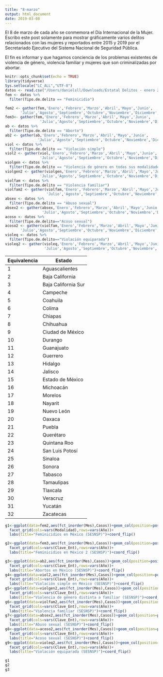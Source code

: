 ```yaml
---
title: "8-marzo"
output: html_document
date: 2019-03-08
---
```


El 8 de marzo de cada año se conmemora el Día Internacional de la Mujer. Escribo este post solamente para mostrar gráficamente varios delitos relacionados con las mujeres y reportados entre 2015 y 2019 por el Secretariado Ejecutivo del Sistema Nacional de Seguridad Pública. 

El fin es informar y que hagamos conciencia de los problemas existentes de violencia de género, violencia familiar y mujeres que son criminalizadas por abortar. 

```r
knitr::opts_chunk$set(echo = TRUE)
library(tidyverse)
Sys.setlocale("LC_ALL","UTF-8")
datos <- read.csv("/Users/danielsll/Downloads/Estatal Delitos - enero 2019.csv")
fem <- datos %>% 
  filter(Tipo.de.delito == "Feminicidio")

fem2 <- gather(fem,'Enero','Febrero','Marzo','Abril','Mayo','Junio',
       'Julio','Agosto','Septiembre','Octubre','Noviembre','Diciembre',key="Mes",value="Casos")
fem3<- gather(fem,'Enero','Febrero','Marzo','Abril','Mayo','Junio',
                'Julio','Agosto','Septiembre','Octubre','Noviembre','Diciembre',key="Mes",value="Casos")
ab <- datos %>% 
  filter(Tipo.de.delito == "Aborto")
ab2 <- gather(ab,'Enero','Febrero','Marzo','Abril','Mayo','Junio',
               'Julio','Agosto','Septiembre','Octubre','Noviembre','Diciembre',key="Mes",value="Casos")
viol <- datos %>% 
  filter(Tipo.de.delito == "Violación simple")
viol2 <- gather(viol,'Enero','Febrero','Marzo','Abril','Mayo','Junio',
                'Julio','Agosto','Septiembre','Octubre','Noviembre','Diciembre',key="Mes",value="Casos")
violgen <- datos %>% 
  filter(Tipo.de.delito == "Violencia de género en todas sus modalidades distinta a la violencia familiar")
violgen2 <- gather(violgen,'Enero','Febrero','Marzo','Abril','Mayo','Junio',
                'Julio','Agosto','Septiembre','Octubre','Noviembre','Diciembre',key="Mes",value="Casos")
violfam <- datos %>% 
  filter(Tipo.de.delito == "Violencia familiar")
violfam2 <- gather(violfam,'Enero','Febrero','Marzo','Abril','Mayo','Junio',
                   'Julio','Agosto','Septiembre','Octubre','Noviembre','Diciembre',key="Mes",value="Casos")
absex <- datos %>% 
  filter(Tipo.de.delito == "Abuso sexual")
absex2 <- gather(absex,'Enero','Febrero','Marzo','Abril','Mayo','Junio',
                 'Julio','Agosto','Septiembre','Octubre','Noviembre','Diciembre',key="Mes",value="Casos")
acoso <- datos %>% 
  filter(Tipo.de.delito=="Acoso sexual")
acoso2 <- gather(violfam,'Enero','Febrero','Marzo','Abril','Mayo','Junio',
       'Julio','Agosto','Septiembre','Octubre','Noviembre','Diciembre',key="Mes",value="Casos")
violeq <- datos %>% 
  filter(Tipo.de.delito=="Violación equiparada")
violeq2 <- gather(violeq,'Enero','Febrero','Marzo','Abril','Mayo','Junio',
                  'Julio','Agosto','Septiembre','Octubre','Noviembre','Diciembre',key="Mes",value="Casos")

```

Equivalencia | Estado
---|---
1|Aguascalientes
2|Baja California
3|Baja California Sur
4|Campeche
5|Coahuila
6|Colima
7|Chiapas
8|Chihuahua
9|Ciudad de México
10|Durango
11|Guanajuato
12|Guerrero
13|Hidalgo
14|Jalisco
15|Estado de México
16|Michoacán
17|Morelos
18|Nayarit
19|Nuevo León
20|Oaxaca
21|Puebla
22|Querétaro
23|Quintana Roo
24|San Luis Potosí
25|Sinaloa
26|Sonora
27|Tabasco
28|Tamaulipas
29|Tlaxcala
30|Veracruz
31|Yucatán
32|Zacatecas
```r

g1<-ggplot(data=fem2,aes(fct_inorder(Mes),Casos))+geom_col(position=position_dodge())+scale_fill_discrete()+
  facet_grid(cols=vars(Modalidad),rows=vars(Año))+
  labs(title="Feminicidios en México (SESNSP)")+coord_flip()

g2<-ggplot(data=fem3,aes(fct_inorder(Mes),Casos))+geom_col(position=position_dodge())+scale_fill_discrete()+
  facet_grid(cols=vars(Clave_Ent),rows=vars(Año))+
  labs(title="Feminicidios en México 2 (SESNSP)")+coord_flip()

g3<-ggplot(data=ab2,aes(fct_inorder(Mes),Casos))+geom_col(position=position_dodge())+scale_fill_discrete()+
  facet_grid(cols=vars(Clave_Ent),rows=vars(Año))+
  labs(title="Abortos en México (SESNSP)")+coord_flip()
g4<-ggplot(data=viol2,aes(fct_inorder(Mes),Casos))+geom_col(position=position_dodge())+scale_fill_discrete()+
  facet_grid(cols=vars(Clave_Ent),rows=vars(Año))+
  labs(title="Violación simple en México (SESNSP)")+coord_flip()
g5<-ggplot(data=violgen2,aes(fct_inorder(Mes),Casos))+geom_col(position=position_dodge())+scale_fill_discrete()+
  facet_grid(cols=vars(Clave_Ent),rows=vars(Año))+
  labs(title="Violencia de género distinta a familiar (SESNSP)")+coord_flip()
g6<-ggplot(data=violfam2,aes(fct_inorder(Mes),Casos))+geom_col(position=position_dodge())+scale_fill_discrete()+
  facet_grid(cols=vars(Clave_Ent),rows=vars(Año))+
  labs(title="Violencia familiar (SESNSP)")+coord_flip()
g7<-ggplot(data=absex2,aes(fct_inorder(Mes),Casos))+geom_col(position=position_dodge())+scale_fill_discrete()+
  facet_grid(cols=vars(Clave_Ent),rows=vars(Año))+
  labs(title="Abuso sexual (SESNSP)")+coord_flip()
g8<-ggplot(data=acoso2,aes(fct_inorder(Mes),Casos))+geom_col(position=position_dodge())+scale_fill_discrete()+
  facet_grid(cols=vars(Clave_Ent),rows=vars(Año))+
  labs(title="Acoso sexual (SESNSP)")+coord_flip()
g9<-ggplot(data=violeq2,aes(fct_inorder(Mes),Casos))+geom_col(position=position_dodge())+scale_fill_discrete()+
  facet_grid(cols=vars(Clave_Ent),rows=vars(Año))+
  labs(title="Violación equiparada (SESNSP)")+coord_flip()


```
```r
g1
g2
g3
```